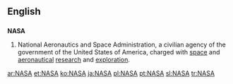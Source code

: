{{see|nasa}}
==English==
==={{acronym}}===
{{wikipedia}}
'''NASA'''
# National Aeronautics and Space Administration, a civilian agency of the government of the United States of America, charged with [[space]] and [[aeronautical]] [[research]] and [[exploration]].

[[ar:NASA]]
[[et:NASA]]
[[ko:NASA]]
[[ja:NASA]]
[[pl:NASA]]
[[pt:NASA]]
[[sl:NASA]]
[[tr:NASA]]
